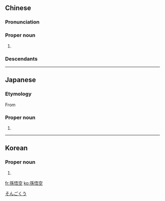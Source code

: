 {{also|孙悟空}}
==Chinese==
{{zh-forms|s=孙悟空}}
{{wikipedia|lang=zh}}
{{wikipedia|lang=yue}}

===Pronunciation===
{{zh-pron
|m=Sūn Wùkōng
|c=syun1 ng6 hung1
|cat=pn
}}

===Proper noun===
{{zh-propn}}

# {{w|Sun Wukong}}

===Descendants===
{{cjkv||s=孫%悟%空|^そん% ^ご%くう|^손오공|Tôn Ngộ Không}}

{{zh-cat|Fictional characters}}
----

==Japanese==
{{wikipedia|lang=ja}}
{{ja-kanjitab|そん|ご|yomi=o|くう}}

===Etymology===
From {{der|ja|lzh|孫悟空|sort=そんごくう}}

===Proper noun===
{{ja-pos|proper|そん ごくう}}

# {{w|Sun Wukong}}

[[Category:ja:Fictional characters|そんごくう]]

----

==Korean==
{{ko-hanjatab}}

===Proper noun===
{{ko-propn|hangeul=손오공|mr=Sonogong|y=Sonokong}}

# {{hanja form of|손오공|{{w|Sun Wukong}}}}

[[fr:孫悟空]]
[[ko:孫悟空]]